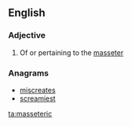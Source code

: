 ==English==

===Adjective===
{{en-adj|-}}

# {{context|anatomy}} Of or pertaining to the [[masseter]]

===Anagrams===
* [[miscreates#English|miscreates]]
* [[screamiest#English|screamiest]]

[[ta:masseteric]]